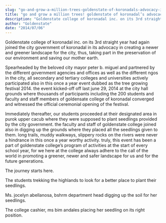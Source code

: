 ```yaml
---
slug: "go-and-grow-a-million-trees-goldenstate-of-koronadals-advocacy-in-the-preservation-of-our-mother-earth"
title: "go and grow a million trees! goldenstate of koronadal’s advocacy in the preservation of our mother earth"
description: "Goldenstate college of koronadal inc. on its 3rd straight year had again joined the city..."
author: "Goldenstate"
date: "2014/07/06"
---
```


Goldenstate college of koronadal inc. on its 3rd straight year had again joined the city government of koronadal in its advocacy in creating a newer and greener landscape for the city, thus, taking part in the preservation of our environment and saving our mother earth.

Spearheaded by the beloved city mayor peter b. miguel and partnered by the different government agencies and offices as well as the different ngos in the city, all secondary and tertiary colleges and universities actively participated also in this once a year event dubbed as the tree growing festival 2014. the event kicked-off off last june 29, 2014 at the city hall grounds where thousands of participants including the 200 students and faculty and staff members of goldensate college of koronadal converged and witnessed the official ceremonial opening of the festival.

Immediately thereafter, our students proceeded at their designated area in purok upper cacub where they were supposed to plant seedlings provided by the city government. the faculty and staff of goldenstate college joined also in digging up the grounds where they placed all the seedlings given to them. long trails, muddy walkways, slippery rocks on the rivers were never a hindrance in this once a year worthy activity. truly, this event has been a part of goldenstate college’s program of activities at the start of every school year, for we here at the college always adhere to the call of the world in promoting a greener, newer and safer landscape for us and for the future generations.

The journey starts here.

The students trekking the highlands to look for a better place to plant their seedlings.

Ms. jocelyn abellanosa, bshrm department head digging up the soil for her seedlings.

The college cashier, ms bim andales placing her seedling on its right position.